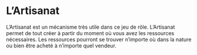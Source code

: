 # L'Artisanat

L'Artisanat est un mécanisme très utile dans ce jeu de rôle. L'Artisanat permet de tout créer à partir du moment où vous avez les ressources nécessaires. Les ressources pourront se trouver n'importe où dans la nature ou bien être acheté à n'importe quel vendeur. 